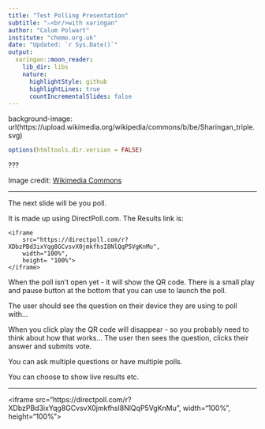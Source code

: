 ```yaml
---
title: "Test Polling Presentation"
subtitle: "⚔<br/>with xaringan"
author: "Calum Polwart"
institute: "chemo.org.uk"
date: "Updated: `r Sys.Date()`"
output:
  xaringan::moon_reader:
    lib_dir: libs
    nature:
      highlightStyle: github
      highlightLines: true
      countIncrementalSlides: false
---
```


background-image: url(https://upload.wikimedia.org/wikipedia/commons/b/be/Sharingan_triple.svg)

```r
options(htmltools.dir.version = FALSE)
```

???

Image credit: [Wikimedia Commons](https://commons.wikimedia.org/wiki/File:Sharingan_triple.svg)

---

The next slide will be you poll.

It is made up using DirectPoll.com.  The Results link is:

```
<iframe 
    src="https://directpoll.com/r?XDbzPBd3ixYqg8GCvsvX0jmkfhsI8NlQqP5VgKnMu", 
    width="100%", 
    height= "100%">
</iframe>
```

When the poll isn't open yet - it will show the QR code.  There is a small play and pause button at the bottom that you can use to launch the poll.

The user should see the question on their device they are using to poll with...

When you click play the QR code will disappear - so you probably need to think about how that works...  The user then sees the question, clicks their answer and submits vote.

You can ask multiple questions or have multiple polls.  

You can choose to show live results etc.




---

<iframe src="https://directpoll.com/r?XDbzPBd3ixYqg8GCvsvX0jmkfhsI8NlQqP5VgKnMu", width="100%", height="100%"></iframe>